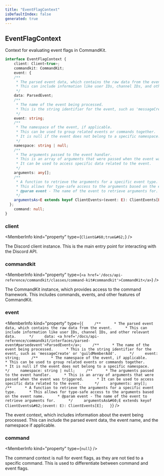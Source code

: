 ```yaml
---
title: "EventFlagContext"
isDefaultIndex: false
generated: true
---
```



<!-- This file was generated from the CommandKit source. Do not modify. Instead, re-run the "docgen" script -->


## EventFlagContext

<GenerationInfo sourceFile="packages/commandkit/src/flags/feature-flags.ts" sourceLine="150" packageName="commandkit" />

Context for evaluating event flags in CommandKit.

```ts title="Signature"
interface EventFlagContext {
    client: Client<true>;
    commandkit: CommandKit;
    event: {
    /**
     * The parsed event data, which contains the raw data from the event.
     * This can include information like user IDs, channel IDs, and other relevant data.
     */
    data: ParsedEvent;
    /**
     * The name of the event being processed.
     * This is the string identifier for the event, such as 'messageCreate' or 'guildMemberAdd'.
     */
    event: string;
    /**
     * The namespace of the event, if applicable.
     * This can be used to group related events or commands together.
     * It is null if the event does not belong to a specific namespace.
     */
    namespace: string | null;
    /**
     * The arguments passed to the event handler.
     * This is an array of arguments that were passed when the event was triggered.
     * It can be used to access specific data related to the event.
     */
    arguments: any[];
    /**
     * A function to retrieve the arguments for a specific event type.
     * This allows for type-safe access to the arguments based on the event name.
     * @param event - The name of the event to retrieve arguments for.
     */
    argumentsAs<E extends keyof ClientEvents>(event: E): ClientEvents[E];
  };
    command: null;
}
```

<div className="members-wrapper">

### client

<MemberInfo kind="property" type={`Client&#60;true&#62;`}   />

The Discord client instance.
This is the main entry point for interacting with the Discord API.
### commandkit

<MemberInfo kind="property" type={`<a href='/docs/api-reference/commandkit/classes/command-kit#commandkit'>CommandKit</a>`}   />

The CommandKit instance, which provides access to the command framework.
This includes commands, events, and other features of CommandKit.
### event

<MemberInfo kind="property" type={`{     /**      * The parsed event data, which contains the raw data from the event.      * This can include information like user IDs, channel IDs, and other relevant data.      */     data: <a href='/docs/api-reference/commandkit/interfaces/parsed-event#parsedevent'>ParsedEvent</a>;     /**      * The name of the event being processed.      * This is the string identifier for the event, such as 'messageCreate' or 'guildMemberAdd'.      */     event: string;     /**      * The namespace of the event, if applicable.      * This can be used to group related events or commands together.      * It is null if the event does not belong to a specific namespace.      */     namespace: string | null;     /**      * The arguments passed to the event handler.      * This is an array of arguments that were passed when the event was triggered.      * It can be used to access specific data related to the event.      */     arguments: any[];     /**      * A function to retrieve the arguments for a specific event type.      * This allows for type-safe access to the arguments based on the event name.      * @param event - The name of the event to retrieve arguments for.      */     argumentsAs&#60;E extends keyof ClientEvents&#62;(event: E): ClientEvents[E];   }`}   />

The event context, which includes information about the event being processed.
This can include the parsed event data, the event name, and the namespace if applicable.
### command

<MemberInfo kind="property" type={`null`}   />

The command context is null for event flags, as they are not tied to a specific command.
This is used to differentiate between command and event flags.


</div>
